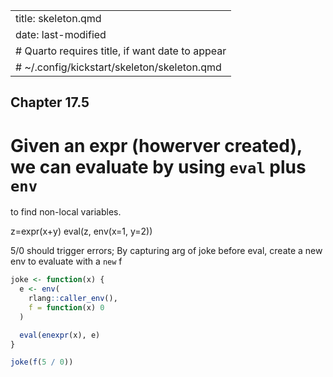 
---
title: skeleton.qmd
date: last-modified
# Quarto requires title, if want date to appear
# ~/.config/kickstart/skeleton/skeleton.qmd
---

## Chapter 17.5 
# Given an expr (howerver created), we can evaluate by using `eval` plus `env`
to find non-local variables.

z=expr(x+y)
eval(z, env(x=1, y=2))

5/0 should trigger errors; 
By capturing arg of joke before eval, create a new env to evaluate with a `new` f
```r
joke <- function(x) {
  e <- env(
    rlang::caller_env(),
    f = function(x) 0
  )

  eval(enexpr(x), e)
}

joke(f(5 / 0))
```

